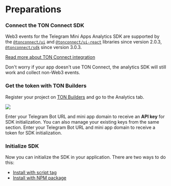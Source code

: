 # Preparations

### Connect the TON Connect SDK

Web3 events for the Telegram Mini Apps Analytics SDK are supported by the [`@tonconnect/ui`](https://www.npmjs.com/package/@tonconnect/ui) and [`@tonconnect/ui-react`](https://www.npmjs.com/package/@tonconnect/ui-react) libraries since version 2.0.3, [`@tonconnect/sdk`](https://www.npmjs.com/package/@tonconnect/sdk) since version 3.0.3.

[Read more about TON Connect integration](https://github.com/ton-connect)

Don't worry if your app doesn't use TON Connect, the analytics SDK will still work and collect non-Web3 events.

### Get the token with TON Builders

Register your project on [TON Builders](https://builders.ton.org) and go to the Analytics tab.

![](/resources/images/tma-analytics/analytics-preparations-1.png)

Enter your Telegram Bot URL and mini app domain to receive an **API key** for SDK initialization. You can also manage your existing keys from the same section. Enter your Telegram Bot URL and mini app domain to receive a token for SDK initialization.

### Initialize SDK

Now you can initialize the SDK in your application. There are two ways to do this:

- [Install with script tag](/ecosystem/tma/analytics/install-via-script)
- [Install with NPM package](/ecosystem/tma/analytics/install-via-npm)
